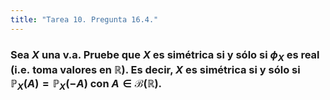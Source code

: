 ```yaml
---
title: "Tarea 10. Pregunta 16.4."
---
```


### Sea $X$ una v.a.  Pruebe que $X$ es simétrica si y sólo si $\phi_X$ es real (i.e. toma valores en $\mathbb{R}$). Es decir, $X$ es simétrica si y sólo si $\mathbb{P}_X(A) = \mathbb{P}_X(-A)$ con $A \in \mathscr{B}(\mathbb{R})$.

